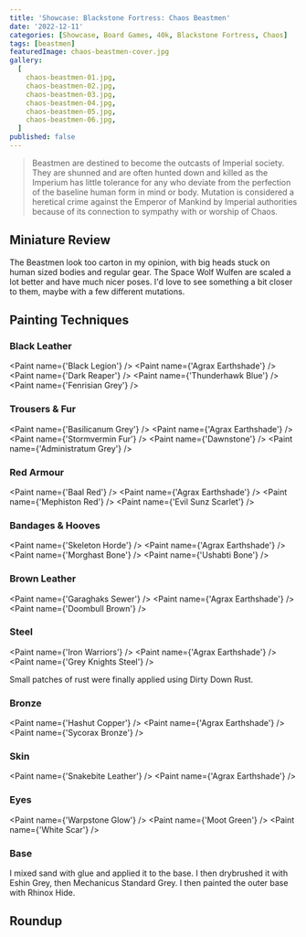 ```yaml
---
title: 'Showcase: Blackstone Fortress: Chaos Beastmen'
date: '2022-12-11'
categories: [Showcase, Board Games, 40k, Blackstone Fortress, Chaos]
tags: [beastmen]
featuredImage: chaos-beastmen-cover.jpg
gallery:
  [
    chaos-beastmen-01.jpg,
    chaos-beastmen-02.jpg,
    chaos-beastmen-03.jpg,
    chaos-beastmen-04.jpg,
    chaos-beastmen-05.jpg,
    chaos-beastmen-06.jpg,
  ]
published: false
---
```


> Beastmen are destined to become the outcasts of Imperial society. They are shunned and are often hunted down and
> killed as the Imperium has little tolerance for any who deviate from the perfection of the baseline human form in
> mind or body. Mutation is considered a heretical crime against the Emperor of Mankind by Imperial authorities because
> of its connection to sympathy with or worship of Chaos.

## Miniature Review

The Beastmen look too carton in my opinion, with big heads stuck on human sized bodies and regular gear. The Space Wolf
Wulfen are scaled a lot better and have much nicer poses. I'd love to see something a bit closer to them, maybe with a
few different mutations.

## Painting Techniques

### Black Leather
<Paint name={'Black Legion'} />
<Paint name={'Agrax Earthshade'} />
<Paint name={'Dark Reaper'} />
<Paint name={'Thunderhawk Blue'} />
<Paint name={'Fenrisian Grey'} />

### Trousers & Fur
<Paint name={'Basilicanum Grey'} />
<Paint name={'Agrax Earthshade'} />
<Paint name={'Stormvermin Fur'} />
<Paint name={'Dawnstone'} />
<Paint name={'Administratum Grey'} />

### Red Armour
<Paint name={'Baal Red'} />
<Paint name={'Agrax Earthshade'} />
<Paint name={'Mephiston Red'} />
<Paint name={'Evil Sunz Scarlet'} />

### Bandages & Hooves
<Paint name={'Skeleton Horde'} />
<Paint name={'Agrax Earthshade'} />
<Paint name={'Morghast Bone'} />
<Paint name={'Ushabti Bone'} />

### Brown Leather
<Paint name={'Garaghaks Sewer'} />
<Paint name={'Agrax Earthshade'} />
<Paint name={'Doombull Brown'} />

### Steel
<Paint name={'Iron Warriors'} />
<Paint name={'Agrax Earthshade'} />
<Paint name={'Grey Knights Steel'} />

Small patches of rust were finally applied using Dirty Down Rust.

### Bronze
<Paint name={'Hashut Copper'} />
<Paint name={'Agrax Earthshade'} />
<Paint name={'Sycorax Bronze'} />

### Skin
<Paint name={'Snakebite Leather'} />
<Paint name={'Agrax Earthshade'} />

### Eyes
<Paint name={'Warpstone Glow'} />
<Paint name={'Moot Green'} />
<Paint name={'White Scar'} />

### Base

I mixed sand with glue and applied it to the base. I then drybrushed it with Eshin Grey, then Mechanicus Standard Grey.
I then painted the outer base with Rhinox Hide.

## Roundup